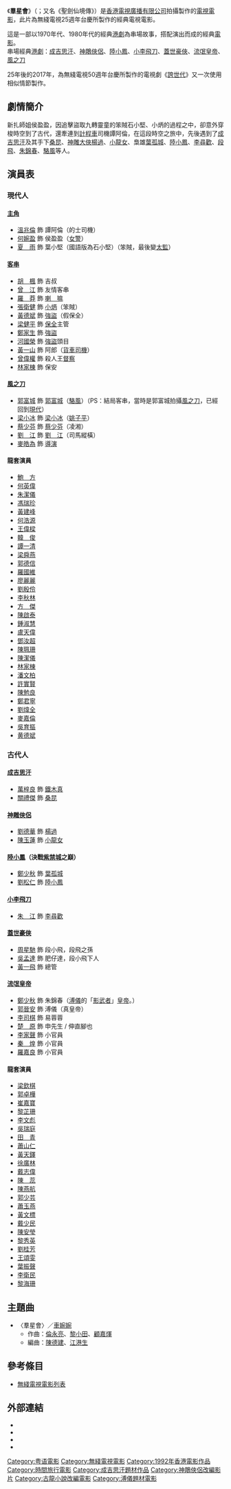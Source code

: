{{otheruses|群星會|subject=1992年香港無線電視電影|other=一個台灣歌唱節目}}
{{Infobox Film
| name           = 羣星會
| original_name  = ''{{lang|en|The Thief of Time}}''
| image          = The Thief of Time.jpg
| caption        = 
| director       = [[李力持|李力持]]
| producer       = [[李力持|李力持]]、[[劉家豪|劉家豪]]
| writer         = 梁詠梅
| starring       = [[溫兆倫|溫兆倫]]<br>[[何婉盈|何婉盈]]<br>[[張衛健|張衛健]]<br>[[夏雨_(香港)|夏　雨]]<br>[[萬梓良|萬梓良]]<br>[[關禮傑|關禮傑]]<br>[[劉德華|劉德華]]<br>[[陳玉蓮|陳玉蓮]]<br>[[鄭少秋|鄭少秋]]<br>[[劉松仁|劉松仁]]<br>[[朱江|朱　江]]<br>[[周星馳|周星馳]]<br>[[吳孟達|吳孟達]]<br>[[李司棋|李司棋]]<br>[[郭富城|郭富城]]
| music          = 陳德建
| maintheme      = 〈羣星會〉／[[車婉婉|車婉婉]]
| cinematography = 鄺瑞堯
| editing        = 王育明
| production_company = [[香港無線|香港無線]]
| distributor    = [[香港無線|香港無線]]
| released       = {{film date|1992|10|18}}
| runtime        = 95分鐘
| country        = {{英屬香港電影}}
| awards         = [[梁詠梅|梁詠梅]]
| language       = [[粵語|粵語]]
| budget         = 
| preceded_by    = 
| followed_by    = 
| website        = 
| amg_id         = 
| imdb_id        = tt0472226
}}
《'''羣星會'''》（{{lang-en|'''The Thief of Time'''}}；又名《聖劍仙境傳》）是[[香港|香港]][[電視廣播有限公司|電視廣播有限公司]]拍攝製作的[[電視電影|電視電影]]，此片為無綫電視25週年台慶所製作的經典電視電影。

這是一部以1970年代、1980年代的經典[[港劇|港劇]]為串場故事，搭配演出而成的經典[[電影|電影]]。<br/>
串場經典[[港劇|港劇]]：[[成吉思汗|成吉思汗]]、[[神鵰俠侶|神鵰俠侶]]、[[陸小鳳|陸小鳳]]、[[小李飛刀|小李飛刀]]、[[蓋世豪俠|蓋世豪俠]]、[[流氓皇帝|流氓皇帝]]、[[風之刀|風之刀]]

25年後的2017年，為無綫電視50週年台慶所製作的電視劇《[[誇世代|誇世代]]》又一次使用相似情節製作。

==劇情簡介==

新扎師姐侯盈盈，因追擊盜取九轉靈童的笨賊石小堅、小炳的過程之中，卻意外穿梭時空到了古代，還牽連到[[計程車|計程車]]司機譚阿倫，在這段時空之旅中，先後遇到了[[成吉思汗|成吉思汗]]及其手下[[桑昆|桑昆]]、[[神雕大俠|神雕大俠]][[楊過|楊過]]、[[小龍女|小龍女]]、梟雄[[葉孤城|葉孤城]]、[[陸小鳳|陸小鳳]]、[[李尋歡|李尋歡]]、[[段飛|段飛]]、[[朱錦春|朱錦春]]、[[駱風|駱風]]等人。

==演員表==

===現代人===

====[[主角|主角]]====
*[[溫兆倫|溫兆倫]] 飾 譚阿倫（的士司機）
*[[何婉盈|何婉盈]] 飾 侯盈盈（[[警察|女警]]）
*[[夏雨_(香港)|夏　雨]] 飾 葉小堅（國語版為石小堅）（笨賊，最後變[[太監|太監]]）

====[[客串|客串]]====
*[[胡楓|胡　楓]] 飾 吉叔
*[[曾江|曾　江]] 飾 友情客串
*[[羅莽|羅　莽]] 飾 [[喇嘛|喇　嘛]]
*[[張衛健|張衛健]] 飾 [[小炳|小炳]]（笨賊）
*[[黃德斌|黃德斌]] 飾 [[強盜|強盜]]（假保全）
*[[梁健平|梁健平]] 飾 [[保全|保全]]主管
*[[鄭家生|鄭家生]] 飾 [[強盜|強盜]]
*[[河國榮|河國榮]] 飾 [[強盜|強盜]]頭目
*[[黃一山|黃一山]] 飾 阿郎（[[貨車|貨車]][[司機|司機]]）
*[[曾偉權|曾偉權]] 飾 殺人王[[督察|督察]]
*[[林家棟|林家棟]] 飾 保安

====[[風之刀|風之刀]]====
*[[郭富城|郭富城]] 飾 [[郭富城|郭富城]]（[[駱風|駱風]]）（PS：結局客串，當時是郭富城拍攝[[風之刀|風之刀]]，已經回到[[現代|現代]]）
*[[梁小冰|梁小冰]] 飾 [[梁小冰|梁小冰]]（[[姚子平|姚子平]]）
*[[蔡少芬|蔡少芬]] 飾 [[蔡少芬|蔡少芬]]（凌湘）
*[[劉江|劉　江]] 飾 [[劉江|劉　江]]（司馬縱橫）
*[[麥皓為|麥皓為]] 飾 [[導演|導演]]

====龍套演員====
{{Div col|cols=4}}
*[[鮑方|鮑　方]]
*[[何英偉|何英偉]]
*[[朱潔儀|朱潔儀]]
*[[馮瑞珍|馮瑞珍]]
*[[黃建峰|黃建峰]]
*[[何浩源|何浩源]]
*[[王偉樑|王偉樑]]
*[[韓俊|韓　俊]]
*[[譚一清|譚一清]]
*[[梁舜燕|梁舜燕]]
*[[郭德信|郭德信]]
*[[羅國維|羅國維]]
*[[廖麗麗|廖麗麗]]
*[[劉殷伶|劉殷伶]]
*[[李秋林|李秋林]]
*[[方傑|方　傑]]
*[[陳啟泰|陳啟泰]]
*[[鍾淑慧|鍾淑慧]]
*[[盧天偉|盧天偉]]
*[[鄧汝超|鄧汝超]]
*[[陳珮珊|陳珮珊]]
*[[陳潔儀|陳潔儀]]
*[[林家棟|林家棟]]
*[[潘文柏|潘文柏]]
*[[許實賢|許實賢]]
*[[陳勉良|陳勉良]]
*[[鄭君寧|鄭君寧]]
*[[劉煒全|劉煒全]]
*[[麥嘉倫|麥嘉倫]]
*[[吳育摳|吳育摳]]
*[[黄德斌|黄德斌]]
{{Div col end}}

===古代人===

====[[成吉思汗|成吉思汗]]====
*[[萬梓良|萬梓良]] 飾 [[鐵木真|鐵木真]]
*[[關禮傑|關禮傑]] 飾 [[桑昆|桑昆]]

====[[神雕俠侶|神雕俠侶]]====
*[[劉德華|劉德華]] 飾 [[楊過|楊過]]
*[[陳玉蓮|陳玉蓮]] 飾 [[小龍女|小龍女]]

====[[陸小鳳_(1976年電視劇)|陸小鳳]]（決戰[[紫禁城|紫禁城]]之巔）====
*[[鄭少秋|鄭少秋]] 飾 [[葉孤城|葉孤城]]
*[[劉松仁|劉松仁]] 飾 [[陸小鳳|陸小鳳]]

====[[小李飛刀|小李飛刀]]====
*[[朱江|朱　江]] 飾 [[李尋歡|李尋歡]]

====[[蓋世豪俠|蓋世豪俠]]====
*[[周星馳|周星馳]] 飾 段小飛，段飛之孫
*[[吳孟達|吳孟達]] 飾 肥仔達，段小飛下人
*[[黃一飛|黃一飛]] 飾 總管

====[[流氓皇帝|流氓皇帝]]====
*[[鄭少秋|鄭少秋]] 飾 朱錦春（[[溥儀|溥儀]]的「[[影武者|影武者]]」[[皇帝|皇帝]]。）
*[[郭晉安|郭晉安]] 飾 溥儀（真皇帝）
*[[李司棋|李司棋]] 飾 易蓉蓉
*[[楚原|楚　原]] 飾 申先生 / 伸直腳也
*[[李家聲|李家聲]] 飾 小官員
*[[秦煌|秦　煌]] 飾 小官員
*[[羅嘉良|羅嘉良]] 飾 小官員

====龍套演員====
{{Div col|cols=4}}
*[[梁欽棋|梁欽棋]]
*[[郭卓樺|郭卓樺]]
*[[崔嘉寶|崔嘉寶]]
*[[黎芷珊|黎芷珊]]
*[[李文彪|李文彪]]
*[[吳瑞庭|吳瑞庭]]
*[[田青|田　青]]
*[[蕭山仁|蕭山仁]]
*[[黃天鐸|黃天鐸]]
*[[徐廣林|徐廣林]]
*[[戴誌衛|戴志偉]]
*[[陳蕊|陳　蕊]]
*[[陳燕航|陳燕航]]
*[[郭少芸|郭少芸]]
*[[蕭玉燕|蕭玉燕]]
*[[黃文標|黃文標]]
*[[戴少民|戴少民]]
*[[陳安瑩|陳安瑩]]
*[[黎秀英|黎秀英]]
*[[劉桂芳|劉桂芳]]
*[[王頌雯|王頌雯]]
*[[葉振聲|葉振聲]]
*[[李衛民|李衛民]]
*[[黎海珊|黎海珊]]
{{Div col end}}

==主題曲==

*〈羣星會〉／[[車婉婉|車婉婉]]
**作曲：[[倫永亮|倫永亮]]、[[黎小田|黎小田]]、[[顧嘉煇|顧嘉煇]]
**編曲：[[陳德建|陳德建]]、[[江港生|江港生]]

==參考條目==

*[[無綫電視電影列表|無綫電視電影列表]]

==外部連結==

*{{douban}}
*{{Mtime|34603}}
*{{hkmdb title|12424}}
*{{imdb title|0472226}}

{{郭富城}}
{{無綫電視電影}}
{{DEFAULTSORT:qun xing hui}}
[[Category:粤语電影|Category:粤语電影]]
[[Category:無綫電視電影|Category:無綫電視電影]]
[[Category:1992年香港電影作品|Category:1992年香港電影作品]]
[[Category:時間旅行電影|Category:時間旅行電影]]
[[Category:成吉思汗題材作品|Category:成吉思汗題材作品]]
[[Category:神鵰俠侶改編影片|Category:神鵰俠侶改編影片]]
[[Category:古龍小說改編電影|Category:古龍小說改編電影]]
[[Category:溥儀題材電影|Category:溥儀題材電影]]
